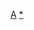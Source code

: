 {{asbox
|image=Flag of Angola.svg
|category=安哥拉小作品
|name=Template:Angola-stub
|subject=與[[安哥拉]]相關的
}}<noinclude>
[[Category:非洲小作品模板|A]]
[[Category:安哥拉小作品|*]]
</noinclude>